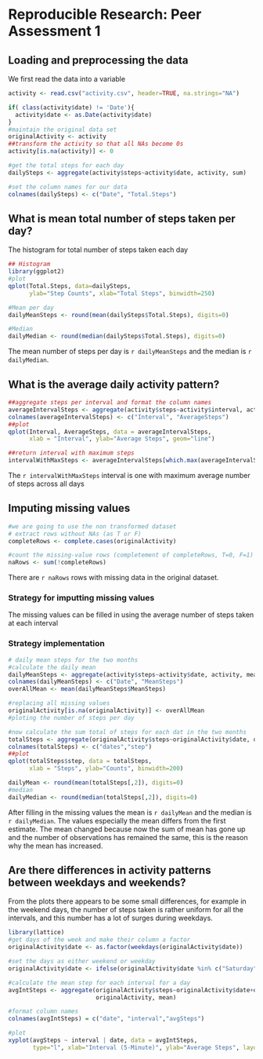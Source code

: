 # Reproducible Research: Peer Assessment 1
## Loading and preprocessing the data
We first read the data into a variable
```r
activity <- read.csv("activity.csv", header=TRUE, na.strings="NA")

if( class(activity$date) != 'Date'){
  activity$date <- as.Date(activity$date)
}
#maintain the original data set
originalActivity <- activity
##transform the activity so that all NAs become 0s
activity[is.na(activity)] <- 0

#get the total steps for each day
dailySteps <- aggregate(activity$steps~activity$date, activity, sum)

#set the column names for our data
colnames(dailySteps) <- c("Date", "Total.Steps")
```

## What is mean total number of steps taken per day?
The histogram for total number of steps taken each day
```r
## Histogram
library(ggplot2)
#plot
qplot(Total.Steps, data=dailySteps, 
      ylab="Step Counts", xlab="Total Steps", binwidth=250)

#Mean per day
dailyMeanSteps <- round(mean(dailySteps$Total.Steps), digits=0)

#Median
dailyMedian <- round(median(dailySteps$Total.Steps), digits=0)
```

The mean number of steps per day is `r dailyMeanSteps` and the median is `r dailyMedian`.

## What is the average daily activity pattern?
```r
##aggregate steps per interval and format the column names
averageIntervalSteps <- aggregate(activity$steps~activity$interval, activity, mean)
colnames(averageIntervalSteps) <- c("Interval", "AverageSteps")
##plot
qplot(Interval, AverageSteps, data = averageIntervalSteps, 
      xlab = "Interval", ylab="Average Steps", geom="line")

##return interval with maximum steps
intervalWithMaxSteps <- averageIntervalSteps[which.max(averageIntervalSteps$Average),1]
```

The `r intervalWithMaxSteps` interval is one with maximum average number of steps across all days

## Imputing missing values
```r
#we are going to use the non transformed dataset
# extract rows without NAs (as T or F)
completeRows <- complete.cases(originalActivity)

#count the missing-value rows (completement of completeRows, T=0, F=1)
naRows <- sum(!completeRows)
```

There are `r naRows` rows with missing data in the original dataset.

### Strategy for imputting missing values
The missing values can be filled in using the average number of steps taken at each interval

### Strategy implementation
```r

# daily mean steps for the two months
#calculate the daily mean
dailyMeanSteps <- aggregate(activity$steps~activity$date, activity, mean)
colnames(dailyMeanSteps) <- c("Date", "MeanSteps")
overAllMean <- mean(dailyMeanSteps$MeanSteps)

#replacing all missing values
originalActivity[is.na(originalActivity)] <- overAllMean
#ploting the number of steps per day

#now calculate the sum total of steps for each dat in the two months
totalSteps <- aggregate(originalActivity$steps~originalActivity$date, originalActivity, sum)
colnames(totalSteps) <- c("dates","step")
##plot
qplot(totalSteps$step, data = totalSteps, 
      xlab = "Steps", ylab="Counts", binwidth=200)

dailyMean <- round(mean(totalSteps[,2]), digits=0)
#median
dailyMedian <- round(median(totalSteps[,2]), digits=0)
```

After filling in the missing values the mean is `r dailyMean` and the median is `r dailyMedian`.
The values especially the mean differs from the first estimate.
The mean changed because now the sum of mean has gone up and the number of observations has remained the same, 
this is the reason why the mean has increased.

## Are there differences in activity patterns between weekdays and weekends?
From the plots there appears to be some small differences, for example in the weekend days, the number 
of steps taken is rather uniform for all the intervals, and this number has a lot of surges during weekdays.
```r
library(lattice)
#get days of the week and make their column a factor
originalActivity$date <- as.factor(weekdays(originalActivity$date))

#set the days as either weekend or weekday
originalActivity$date <- ifelse(originalActivity$date %in% c("Saturday", "Sunday"), "weekend","weekday")

#calculate the mean step for each interval for a day
avgIntSteps <- aggregate(originalActivity$steps~originalActivity$date+originalActivity$interval, 
                         originalActivity, mean)

#format column names
colnames(avgIntSteps) = c("date", "interval","avgSteps")

#plot
xyplot(avgSteps ~ interval | date, data = avgIntSteps, 
       type="l", xlab="Interval (5-Minute)", ylab="Average Steps", layout=c(1,2))
```
